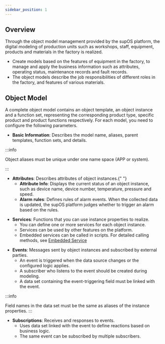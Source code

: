 ```yaml
---
sidebar_position: 1
---
```


## Overview

  
  <p>
    Through the object model management provided by the supOS platform, the
    digital modeling of production units such as workshops, staff, equipment,
    products and materials in the factory is realized.
  </p>
  
  
  <ul>
    <li>
      Create models based on the features of equipment in the factory, to manage
      and apply the business information such as attributes, operating status,
      maintenance records and fault records.
    </li>
    <li>
      The object models describe the job responsibilities of different roles in
      the factory, and features of various materials.
    </li>
  </ul>

  ## Object Model


   <p>
    A complete object model contains an object template, an object instance and
    a function set, representing the corresponding product type, specific
    product and product functions respectively. For each model, you need to
    configure the following parameters.
  </p>
  

  <ul>
    <li>
      <strong>Basic Information</strong>: Describes the model name, aliases,
      parent templates, function sets, and details.
    </li>
  </ul>
 


:::info


Object aliases must be unique under one name space (APP or system).

:::
  

  <ul>
    <li>
      <strong>Attributes</strong>: Describes attributes of object instances.{" "}
      <ul className="li-ul">
    <li>
      <strong>Attribute Info</strong>: Displays the current status of an object
      instance, such as device name, device number, temperature, pressure and
      speed.
    </li>
    <li>
      <strong>Alarm</strong> <strong>rules</strong>: Defines rules of alarm
      events. When the collected data is updated, the supOS platform judges
      whether to trigger an alarm based on the rules.
    </li>
  </ul>
    </li>
  </ul>
 

  
 

  <ul>
    <li>
      <strong>Services</strong>: Functions that you can use instance properties
      to realize.
      <ul className="li-ul">
    <li>You can define one or more services for each object instance.</li>
    <li>Services can be used by other features on the platform.</li>
    <li>Embedded services can be called in scripts. For detailed calling methods, see <a href="Embedded Service">Embedded Service</a></li>
  </ul>
    </li>
  </ul>
 

  <ul>
    <li>
      <strong>Events</strong>: Messages sent by object instances and subscribed
      by external parties.
      <ul className="li-ul">
    <li>
      An event is triggered when the data source changes or the configured logic
      applies.
    </li>
    <li>
      A subscriber who listens to the event should be created during modeling.
    </li>
    <li>
      A data set containing the event-triggering field must be linked with the
      event.
    </li>
  </ul>
    </li>
  </ul>

:::info

Field names in the data set must be the same as aliases of the instance
    properties.
:::

  <ul>
    <li>
      <strong>Subscriptions</strong>: Receives and responses to events.
      <ul className="li-ul">
    <li>
      Uses data set linked with the event to define reactions based on business
      logic.
    </li>
    <li>The same event can be subscribed by multiple subscribers.</li>
  </ul>
    </li>
  </ul>